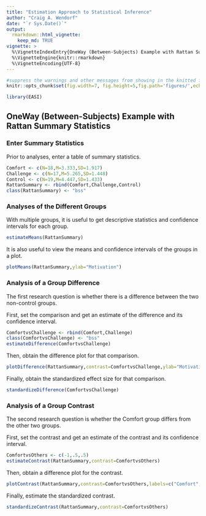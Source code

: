 ```yaml
---
title: "Estimation Approach to Statistical Inference"
author: "Craig A. Wendorf"
date: "`r Sys.Date()`"
output: 
  rmarkdown::html_vignette:
    keep_md: TRUE
vignette: >
  %\VignetteIndexEntry{OneWay (Between-Subjects) Example with Rattan Summary Statistics}
  %\VignetteEngine{knitr::rmarkdown}
  %\VignetteEncoding{UTF-8}
---
```


```r
#suppress the warnings and other messages from showing in the knitted file.
knitr::opts_chunk$set(fig.width=7, fig.height=5,fig.path='figures/',echo=TRUE,warning=FALSE,message=FALSE)
```

```r
library(EASI)
```

## OneWay (Between-Subjects) Example with Rattan Summary Statistics

### Enter Summary Statistics

Prior to analyses, enter a table of summary statistics.

```r
Comfort <- c(N=18,M=3.333,SD=1.917)
Challenge <- c(N=17,M=5.265,SD=1.448)
Control <- c(N=19,M=4.447,SD=1.433)
RattanSummary <- rbind(Comfort,Challenge,Control)
class(RattanSummary) <- "bss"
```

### Analyses of the Different Groups

With multiple groups, it is useful to get descriptive statistics and confidence intervals for each group.

```r
estimateMeans(RattanSummary)
```

It is also useful to view the means and confidence intervals of the groups in a plot.

```r
plotMeans(RattanSummary,ylab="Motivation")
```

### Analysis of a Group Difference

The first research question is whether there is a difference between the two non-control groups.

First, set the comparison and get an estimate of the difference and its confidence interval.

```r
ComfortvsChallenge <- rbind(Comfort,Challenge)
class(ComfortvsChallenge) <- "bss"
estimateDifference(ComfortvsChallenge)
```

Then, obtain the difference plot for that comparison.

```r
plotDifference(RattanSummary,contrast=ComfortvsChallenge,ylab="Motivation")
```

Finally, obtain the standardized effect size for that comparison.

```r
standardizeDifference(ComfortvsChallenge)
```

### Analysis of a Group Contrast

The second research question is whether the Comfort group differs from the other two groups.

First, set the contrast and get an estimate of the contrast and its confidence interval.

```r
ComfortvsOthers <- c(-1,.5,.5)
estimateContrast(RattanSummary,contrast=ComfortvsOthers)
```

Then, obtain a difference plot for the contrast.

```r
plotContrast(RattanSummary,contrast=ComfortvsOthers,labels=c("Comfort","Others"),ylab="Motivation")
```

Finally, estimate the standardized contrast.

```r
standardizeContrast(RattanSummary,contrast=ComfortvsOthers)
```
